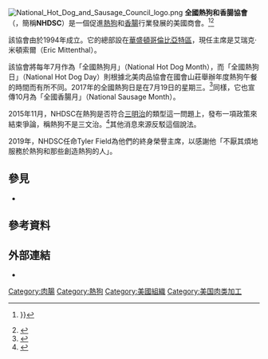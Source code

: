 {{noteTA
|1=zh-hk:三文治;zh-tw:三明治;zh-cn:三明治;
}}
[[File:National_Hot_Dog_and_Sausage_Council_logo.png|thumb]]
'''全國熱狗和香腸協會'''（{{lang-en|'''National Hot Dog and Sausage Council'''}}，簡稱'''NHDSC'''）是一個促進[[熱狗|熱狗]]和[[香腸|香腸]]行業發展的美國商會。<ref>{{cite web|author = Dan Barry|title = Ambassador Hot Dog|work = The New York Times|date = 2006-06-06|url = https://www.nytimes.com/2009/06/07/weekinreview/07barry.html|access-date = 2021-03-29|archive-date = 2021-06-23|archive-url = https://web.archive.org/web/20210623135842/https://www.nytimes.com/2009/06/07/weekinreview/07barry.html}}}}</ref><ref>{{Cite web |url = https://news.google.com/newspapers?nid=1129&dat=19980709&id=ubNRAAAAIBAJ&pg=6862,4800886&hl=en |title = Council aims to polish hot dog's image |author = Art Chapman |date = 1998-07-09 |publisher = Fort Worth Star-Telegram |language = en}}</ref>

該協會由{{link-en|美國肉品協會|American Meat Institute}}於1994年成立。它的總部設在[[華盛頓哥倫比亞特區|華盛頓哥倫比亞特區]]，現任主席是艾瑞克·米頓索爾（Eric Mittenthal）。

該協會將每年7月作為「全國熱狗月」（National Hot Dog Month），而「全國熱狗日」（National Hot Dog Day）則根據北美肉品協會在國會山莊舉辦年度熱狗午餐的時間而有所不同。2017年的全國熱狗日是在7月19日的星期三。<ref>{{Cite web |url = https://www.prnewswire.com/news-releases/pilot-flying-j-ups-the-ante-for-national-hot-dog-day-with-free-rolling-grill-menu-item-300296473.html |title = Flying J Ups the Ante for National Hot Dog Day |publisher = PRNewswire |language = en |access-date = 2021-03-29 |archive-date = 2018-11-22 |archive-url = https://web.archive.org/web/20181122005618/https://www.prnewswire.com/news-releases/pilot-flying-j-ups-the-ante-for-national-hot-dog-day-with-free-rolling-grill-menu-item-300296473.html }}</ref>同樣，它也宣傳10月為「全國香腸月」（National Sausage Month）。

2015年11月，NHDSC在熱狗是否符合[[三明治|三明治]]的類型這一問題上，發布一項政策來結束爭論，稱熱狗不是三文治。<ref>{{Cite web |url = https://www.usatoday.com/story/news/nation-now/2015/11/07/a-hot-dog-is-not-a-sandwich/75362898/ |title = Is a hot dog a sandwich? Council rules once and for all |author = Lindsay Deutsch |date = 2015-11-07 |publisher = USA TODAY |language = en |access-date = 2021-03-29 |archive-date = 2021-01-27 |archive-url = https://web.archive.org/web/20210127234613/https://www.usatoday.com/story/news/nation-now/2015/11/07/a-hot-dog-is-not-a-sandwich/75362898/ }}</ref>其他消息來源反駁這個說法。

2019年，NHDSC任命Tyler Field為他們的終身榮譽主席，以感謝他「不厭其煩地服務於熱狗和那些創造熱狗的人」。

== 參見 ==
* {{link-en|熱狗日|Hot Dog days}}

== 參考資料 ==
{{reflist}}

== 外部連結 ==
* {{Official website|http://www.hot-dog.org/}}

[[Category:肉腸|Category:肉腸]]
[[Category:熱狗|Category:熱狗]]
[[Category:美國組織|Category:美國組織]]
[[Category:美国肉类加工|Category:美国肉类加工]]